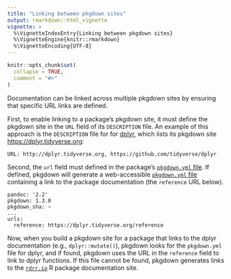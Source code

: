 ```yaml
---
title: "Linking between pkgdown sites"
output: rmarkdown::html_vignette
vignette: >
  %\VignetteIndexEntry{Linking between pkgdown sites}
  %\VignetteEngine{knitr::rmarkdown}
  %\VignetteEncoding{UTF-8}
---
```


```r
knitr::opts_chunk$set(
  collapse = TRUE,
  comment = "#>"
)
```

Documentation can be linked across multiple pkgdown sites by ensuring that specific URL links are defined.

First, to enable linking to a package's pkgdown site, it must define the pkgdown site in the `URL` field of its `DESCRIPTION` file. An example of this approach is the `DESCRIPTION` file for for [dplyr ](https://github.com/tidyverse/dplyr/blob/1da336ce4adcaaaef40d525c8263919a4e8e70bd/DESCRIPTION#L15), which lists its pkgdown site <https://dplyr.tidyverse.org>:

```
URL: http://dplyr.tidyverse.org, https://github.com/tidyverse/dplyr
```

Second, the `url` field must defined in the package's [`pkgdown.yml` file](https://github.com/tidyverse/dplyr/blob/1da336ce4adcaaaef40d525c8263919a4e8e70bd/_pkgdown.yml#L1). If defined, pkgdown will generate a web-accessible [`pkgdown.yml` file](https://dplyr.tidyverse.org/pkgdown.yml) containing a link to the package documentation (the `reference` URL below).

```
pandoc: '2.2'
pkgdown: 1.3.0
pkgdown_sha: ~
...
urls:
  reference: https://dplyr.tidyverse.org/reference
```

Now, when you build a pkgdown site for a package that links to the dplyr documentation (e.g., `dplyr::mutate()`), pkgdown looks for the `pkgdown.yml` file for dplyr, and if found, pkgdown uses the URL in the `reference` field to link to dplyr functions. If this file cannot be found, pkgdown generates links to the [`rdrr.io`](https://rdrr.io) R package documentation site.
